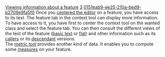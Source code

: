 [[Property:title|Viewing information about a feature]]
[[Property:weight|3]]
[[Property:uuid|0151eab9-ee25-210a-bed9-b2709e9fa5f0]]
Once you [[Centering tools on a component|centered the editor]] on a feature, you have access to its text. The feature tab in the context tool can display more information. To have access to it, you have first to center the context tool on the wanted class and select the feature tab. You can then consult the different views of the text of the feature ([[Feature formatters: Basic text view|basic text]] or [[Feature formatters: Flat view|flat]]) and other information such as its [[Feature formatters: Callers|callers]] or its [[Descendant versions|descendant]] versions. <br/>
The [[Metrics tool|metric tool]] provides another kind of data. It enables you to compute some [[How to analyze a project|measures]]  on your feature. 


{{seealso|<br/>
[[Looking for a feature|Looking for a feature]]  }}



